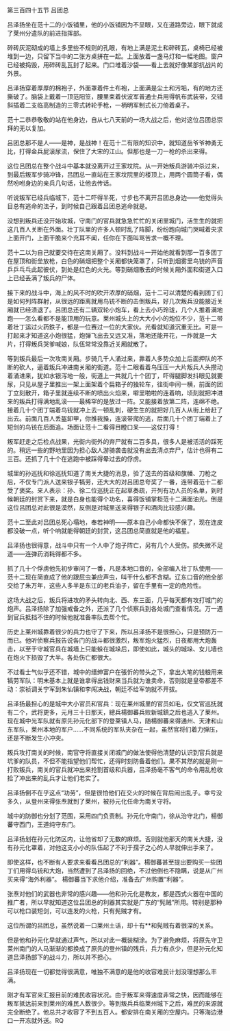 

第三百四十五节 吕团总

吕泽扬坐在范十二的小饭铺里，他的小饭铺因为不显眼，又在道路旁边，眼下就成了莱州分遣队的前进指挥部。

碎砖灰泥砌成的墙上多里些不规则的孔眼，有地上满是泥土和碎砖瓦，桌椅已经被堆到一边，只留下当中的二张方桌拼在一起。上面放着一盏马灯和一幅地图。窗户已经被捣毁，用碎砖乱瓦封了起来。门口堆着沙袋――看上去就好像某部抗战片的外景。

吕泽扬穿着厚厚的棉袍子，外面罩着件土布袍，上面满是尘土和污垢，有的地方还撕破了。脑袋上戴着一顶范阳笠，腰里束着伏波军普通士兵用得帆布武装带，交错斜插着二支临高制造的三零式转轮手枪，一柄明军制式长刀倚着桌子。

范十二恭恭敬敬的站在他身边，自从七八天前的一场大战之后，他对这位吕团总崇拜的无以复加。

吕团总那不是人――是神，是战神！在范十二有限的知识中，就知道岳爷爷神勇无比，打得金兵屁滚尿流，保住了大宋的江山。但那也是一刀一枪的杀出来得。

这位吕团总在整个战斗中基本就没离开过王家坟院。从一开始叛兵游骑冲杀过来，到最后叛军步骑冲锋，吕团总一直站在王家坟院里的楼顶上，用两个圆筒子看，偶然吩咐身边的亲兵几句话，让他去传话。

听说叛军已经兵临城下，范十二吓得半死，寸步也不离开吕团总身边――他觉得头目总有逃命的法子，到时候自己跟着吕团总逃命就是。

没想到叛兵还没开始攻城，守南门的官兵就急急忙忙的关闭里城门，活生生的就把这几百人关断在外面。壮丁队里的许多人顿时乱了阵脚，纷纷跑向城门哭喊着央求上面开门，上面干脆来个充耳不闻，任你在下面叫骂苦求一概不理。

范十二以为自己就要交待在这南关厢了。没料到战斗一开始他就看到那一百多团丁在屋顶和街垒放枪，白色的硝烟把整个关厢都快笼罩了，只听到烟雾里鸟铳的声音乒乒乓乓此起彼伏，到处是红色的火光。等到硝烟散去的时候关厢外面和街道入口上已经丢满了叛兵的尸体。

接下来的战斗中，海上的风不时的吹开浓厚的硝烟，范十二可以清楚的看到团丁们是如何列阵群射，从很远的距离就用鸟铳不断的击倒叛兵，好几次叛兵没能接近关厢就已经溃退了。吕团总还有二辆双轮小炮车，看上去小巧玲珑，几个人推着满地跑――怎么看都不是能顶用的玩意。莱州城头上的大大小小的炮位不少，范十二带着壮丁运过火药鉄子，都是一位赛过一位的大家伙。光看就知道沉重无比。可是一打起来才知道这小炮很猛，炮弹飞出去又远又准，落地还能开花，一炸就是一大片，打得叛兵哭爹喊娘，队伍常常没靠近关厢就散了。

等到叛兵最后一次攻南关厢。步骑几千人涌过来，靠着人多势众加上后面押队的不断的砍人，逼着叛兵冲进南关厢的街道。范十二眼看着乌压压一大片叛兵人头攒动着涌进来，犹如水银泻地一般，街道上一共就几十个团丁，吓得腿脚发抖眼见就要尿，只见从屋子里推出一架上面架着个扁箱子的独轮车，往街中间一横，前面的团丁立刻散开，箱子里就连续不断的喷出火焰来，噼里啪啦的连着响，顷刻就把冲进来的叛兵打得满地乱滚――最稀罕的是放过一阵。又能接着放第二阵，连绵不绝。接着几十个团丁端着鸟铳就冲上去一顿乱刺，硬生生的就把好几百人从街上给赶了出去。前面几百人丢盔卸甲，你推我搡，连滚带爬的逃，后面几十个团丁端着上了短剑的鸟铳在后面追。场面让范十二看得目瞪口呆――这仗打得！

叛军赶走之后检点战果，光街内街外的弃尸就有二百多具，很多人是被活活的踩死的。稍远一些的野地里因为担心敌人游骑袭击就没有出去清点弃尸，估计也得有二三百。还抓了几十个在逃跑中被踩得晕过去的俘虏。

城里的孙巡抚和徐巡抚知道了南关大捷的消息，验了送去的首级和旗幡、刀枪之后，不仅专门派人送来银子犒劳，还大大的对吕团总夸奖了一番，连带着范十二都受了褒奖。来人表示：孙、徐二位巡抚正在起草奏疏，开列有功人员的名单，到时候朝廷的封赏下来，就是白身也能得个功名，喜得饭铺掌柜范十二满面油光。倒是这位吕团总对此很是漠然，反倒是对城里送来得银子和酒肉比较感兴趣。

范十二至此对吕团总死心塌地，奉若神明――原本自己小命都快不保了，现在连皮都没破一点，听个响就能得朝廷的封赏，这吕团总简直就是他的福星。

吕泽扬也很得意，战斗中只有一个人中了炮子阵亡，另有几个人受伤。损失微不足道――连弹药消耗得都不多。

抓了几十个俘虏他先初步审问了一番，凡是本地口音的，全部编入壮丁队使用――范十二现在简直成了他的跟屁虫兼应声虫，叫干什么都不含糊。辽东口音的他全部交给了朱万年，这些人多半是东江的老兵油子，留在手里有一定的危险性。

这场大战之后，叛兵将进攻的矛头转向北、西、东三面，几乎每天都有攻打城门的炮声。吕泽扬除了加强戒备之外，还派了几个侦察兵到各处城门查看情况。万一遇到官兵抵挡不住的时候他就准备率队去帮个忙。

历史上莱州城靠着很少的兵力也守了下来，所以吕泽扬不是很担心，只是预防万一而已。他听侦察兵报告说各门的战斗都很激烈，叛军炮火猛烈，日夜都用大炮轰击，以至于守城官兵在城墙上只能躲在城垛后，即使如此，城头的城垛、女儿墙也在炮火下损毁了大半。各处伤亡都很大。

不过看士气似乎还不错，城中的缙绅富户在張忻的带头之下，拿出大笔的钱粮用来犒劳军队：明末基本上就是谁拿得出钱财来当兵就为谁卖命，否则就是皇帝都差不动：崇祯调关宁军到朱仙镇和李闯决战，朝廷不给军饷就不开拔。

吕泽扬最担心的是城中大小官员和官兵：现在莱州城里的官员如毛，仅文官巡抚就有二个，武将更多，元月三十日那天，總兵楊御蕃兵败新城鎮之后也逃入了莱州。现在城中光军队就有原先孙元化部下的登莱镇人马，随楊御蕃来得通州、天津和山东军队，莱州本地的军户……不同系统的军队夹杂在一起，虽然官将们着力弹压，还是不断发生小冲突。

叛兵攻打南关的时候，南官守将直接关闭城门的做法使得他清楚的认识到官兵就是坑爹的队员，不但不能指望他们帮忙，还得时刻防备着他们。果不其然的就是刚一打败叛兵，南关的官兵就冲出来抢割首级和兵器，吕泽扬毫不客气的命令用乱枪收拾了冲出来的乱兵才让他们老实了。

吕泽扬倒不在乎这点“功劳”，但是很怕他们在交火的时候在背后闹出乱子。幸亏没多久，从登州来得张焘就到了莱州，被孙元化任命为南关守将。

城中的防御也分划了范围，采用四门负责制。孙元化守南门，徐从治守北门，楊御蕃守西门，王道纯守东门。

吕泽扬划在孙元化防区内，让他省却了无数的麻烦。否则就他那天的南关大捷，没有孙元化罩着，对他这支小小的队伍起了不利于孺子之心的人早就伸出手来了。

即使这样，也不断有人要求来看看吕团总的“利器”。楊御蕃甚至提出要购买一些团丁们用得鸟铳和大炮，当然遭到了吕泽扬的回绝，不过他倒也不隐瞒，说是从广州买来得“海外利器”。 楊御蕃当下求他介绍，准备去广州购置“利器”。

张焘对他们的武器也非常的感兴趣――他和孙元化是教友，都是西式火器在中国的推广者，所以早就知道这位吕团总的利器其实就是广东的“髡贼”所用。特别是那种可以枪口装短剑，可以连发的火枪，只有髡贼才有。

这位所谓的吕团总，虽然说着一口莱州土话，却十有**和髡贼有着很深的关系。

但是他和孙元化早就通过声气，所以对此一概装糊涂。为了避免麻烦，将原先守卫莱州南门的人马渐渐的都换成了原先的登州镇的残兵，兵力有点少，但是孙元化知道吕泽扬部下的战斗力，所以并不担心。

吕泽扬现在一切都觉得很满意，唯独不满意的是他的收容难民计划没理想那么丰满。

刚才有军官来汇报目前的难民收容状况。由于叛军来得速度非常之快，因而能够在叛军抵达前来到莱州的难民人数很少。等到叛兵兵临莱州城下之后，难民的来源就完全断绝了。他总共才收容了不到五百人。都安排在南关厢的空屋内。只等海边港口一开冻就外送。RQ

